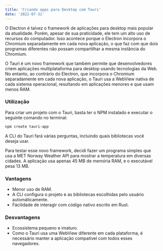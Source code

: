 ```yaml
---
title: 'Criando apps para Desktop com Tauri'
date: '2022-07-31'
---
```


O Electron é talvez o framework de aplicações para desktop mais popular da atualidade. Porém, apesar de sua praticidade, ele tem um alto uso de recursos do computador. Isso acontece porque o Electron incorpora o Chromium separadamente em cada nova aplicação, o que faz com que dois programas diferentes não possam compartilhar a mesma instância do Chromium.

O Tauri é um novo framework que também permite que desenvolvedores criem aplicações multiplataforma para desktop usando tecnologias da Web. No entanto, ao contrário do Electron, que incorpora o Chromium separadamente em cada nova aplicação, o Tauri usa a WebView nativa de cada sistema operacional, resultando em aplicações menores e que usam menos RAM.

### Utilização

Para criar um projeto com o Tauri, basta ter o NPM instalado e executar o seguinte comando no terminal:

```bash
npm create tauri-app
```

A CLI do Tauri fará várias perguntas, incluindo quais bibliotecas você deseja usar.

<BlogImage 
    src="/assets/posts/tauri-cli.png" 
    width="500px"
/>

Para testar esse novo framework, decidi fazer um programa simples que usa a MET Norway Weather API para mostrar a temperatura em diversas cidades. A aplicação usa apenas 45 MB de memória RAM, e o executável pesa 13 MB.

<BlogImage
    src="/assets/posts/weather-app.png"
/>

### Vantagens

* Menor uso de RAM.
* A CLI configura o projeto e as bibliotecas escolhidas pelo usuário automáticamente.
* Fácilidade de interagir com código nativo escrito em Rust.

### Desvantagens

* Ecossistema pequeno e imaturo.
* Como o Tauri usa uma WebView diferente em cada plataforma, é necessário manter a aplicação compatível com todos esses navegadores.